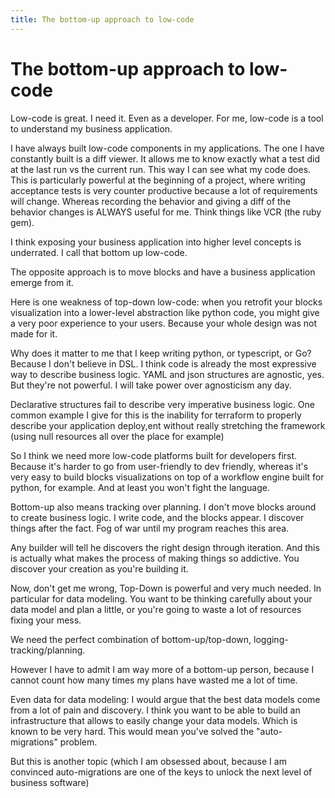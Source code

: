 ```yaml
---
title: The bottom-up approach to low-code
---
```


# The bottom-up approach to low-code

Low-code is great. I need it. Even as a developer. For me, low-code is a tool to understand my business application.

I have always built low-code components in my applications. The one I have constantly built is a diff viewer. It allows me to know exactly what a test did at the last run vs the current run. This way I can see what my code does. This is particularly powerful at the beginning of a project, where writing acceptance tests is very counter productive because a lot of requirements will change. Whereas recording the behavior and giving a diff of the behavior changes is ALWAYS useful for me. Think things like VCR (the ruby gem).

I think exposing your business application into higher level concepts is underrated. I call that bottom up low-code.

The opposite approach is to move blocks and have a business application emerge from it.

Here is one weakness of top-down low-code: when you retrofit your blocks visualization into a lower-level abstraction like python code, you might give a very poor experience to your users. Because your whole design was not made for it.

Why does it matter to me that I keep writing python, or typescript, or Go? Because I don't believe in DSL. I think code is already the most expressive way to describe business logic. YAML and json structures are agnostic, yes. But they're not powerful. I will take power over agnosticism any day.

Declarative structures fail to describe very imperative business logic. One common example I give for this is the inability for terraform to properly describe your application deploy,ent without really stretching the framework (using null resources all over the place for example)

So I think we need more low-code platforms built for developers first. Because it's harder to go from user-friendly to dev friendly, whereas it's very easy to build blocks visualizations on top of a workflow engine built for python, for example. And at least you won't fight the language.

Bottom-up also means tracking over planning. I don't move blocks around to create business logic. I write code, and the blocks appear. I discover things after the fact. Fog of war until my program reaches this area.

Any builder will tell he discovers the right design through iteration. And this is actually what makes the process of making things so addictive. You discover your creation as you're building it.

Now, don't get me wrong, Top-Down is powerful and very much needed. In particular for data modeling. You want to be thinking carefully about your data model and plan a little, or you're going to waste a lot of resources fixing your mess.

We need the perfect combination of bottom-up/top-down, logging-tracking/planning.

However I have to admit I am way more of a bottom-up person, because I cannot count how many times my plans have wasted me a lot of time.

Even data for data modeling: I would argue that the best data models come from a lot of pain and discovery. I think you want to be able to build an infrastructure that allows to easily change your data models. Which is known to be very hard. This would mean you've solved the "auto-migrations" problem.

But this is another topic (which I am obsessed about, because I am convinced auto-migrations are one of the keys to unlock the next level of business software)
